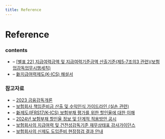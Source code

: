 ```yaml
---
title: Reference
---
```

# Reference

### contents
- – <a href="/ref/[별표 22] 지급여력금액 및 지급여력기준금액 산출기준.hwp" download> [별표 22] 지급여력금액 및 지급여력기준금액 산출기준(제5-7조의3 관련)(보험업감독업무시행세칙)</a><br/>
- – <a href="/ref/新지급여력제도(K-ICS) 해설서.pdf" download> 新지급여력제도(K-ICS) 해설서</a>


### 참고자료
- – <a href="/ref/2023_금융감독개론.pdf" download> 2023 금융감독개론</a>
- – <a href="/ref/보험회사 책임준비금 산출 및 수익인식 가이드라인.pdf" download> 보험회사 책임준비금 산출 및 수익인식 가이드라인 (실손 관련)</a>
- – <a href="/ref/新제도 보험부채 평가를 위한 할인율.pdf" download> 新제도(IFRS17/K-ICS) 보험부채 평가를 위한 할인율에 대한 이해</a>
- – <a href="/ref/2024년 보험부채 할인율 정보 및 단계적 적용방안 공시.pdf" download> 2024년 보험부채 할인율 정보 및 단계적 적용방안 공시</a>
- – <a href="/ref/230330_보험회사의 지급여력 및 건전성감독기준 재무상태표 감사가이던스.pdf" download> 보험회사의 지급여력 및 건전성감독기준 재무상태표 감사가이던스</a>
- – <a href="/ref/보험회사의 신제도 도입준비 현장점검 결과 안내.pdf" download> 보험회사의 신제도 도입준비 현장점검 결과 안내</a>
